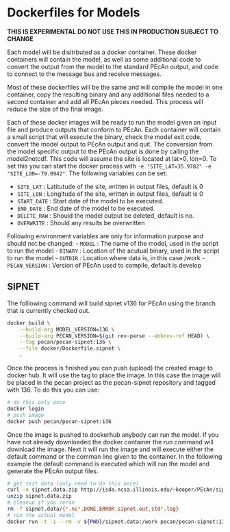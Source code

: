 
# Dockerfiles for Models

**THIS IS EXPERIMENTAL DO NOT USE THIS IN PRODUCTION SUBJECT TO CHANGE**

Each model will be disitrbuted as a docker container. These docker containers will contain the model, as well as some additional code to convert the output from the model to the standard PEcAn output, and code to connect to the message bus and receive messages.

Most of these dockerfiles will be the same and will compile the model in one container, copy the resulting binary and any additional files needed to a second container and add all PEcAn pieces needed. This process will reduce the size of the final image.

Each of these docker images will be ready to run the model given an input file and produce outputs that conform to PEcAn. Each container will contain a small script that will execute the binary, check the model exit code, convert the model output to PEcAn output and quit. The conversion from the model specific output to the PEcAn output is done by calling the  model2netcdf. This code will assume the site is located at lat=0, lon=0. To set this you can start the docker process with `-e "SITE_LAT=35.9782" -e "SITE_LON=-79.0942"`. The following variables can be set:

- `SITE_LAT`  : Latitutude of the site, written in output files, default is 0
- `SITE_LON` : Longitude of the site, written in output files, default is 0
- `START_DATE` : Start date of the model to be executed.
- `END_DATE`  : End date of the model to be executed.
- `DELETE_RAW` : Should the model output be deleted, default is no.
- `OVERWRITE`  : Should any results be overwritten

Following environment variables are only for information purpose and should not be changed:
- `MODEL` : The name of the model, used in the script to run the model
- `BINARY` : Location of the acutual binary, used in the script to run the model
- `OUTDIR` : Location where data is, in this case /work
- `PECAN_VERSION` : Version of PEcAn used to compile, default is develop

## SIPNET

The folllowing command will build sipnet v136 for PEcAn using the branch that is currently checked out.

```bash
docker build \
	--build-arg MODEL_VERSION=136 \
	--build-arg PECAN_VERSION=$(git rev-parse --abbrev-ref HEAD) \
	--tag pecan/pecan-sipnet:136 \
	--file docker/Dockerfile.sipnet \
	.
```

Once the process is finished you can push (upload) the created image to docker hub. It will use the tag to place the image. In this case the image will be placed in the pecan project as the pecan-sipnet repository and tagged with 136. To do this you can use:

```bash
# do this only once
docker login
# push image
docker push pecan/pecan-sipnet:136
```

Once the image is pushed to dockerhub anybody can run the model. If you have not already downloaded the docker container the run command will download the image. Next it will run the image and will execute either the default command or the comman line given to the container. In the following example the default command is executed which will run the model and generate the PEcAn output files.

```bash
# get test data (only need to do this once)
curl -o sipnet.data.zip http://isda.ncsa.illinois.edu/~kooper/PEcAn/sipnet/sipnet.data.zip
unzip sipnet.data.zip
# cleanup if you rerun
rm -f sipnet.data/{*.nc*,DONE,ERROR,sipnet.out,std*.log}
# run the actual model
docker run -t -i --rm -v ${PWD}/sipnet.data:/work pecan/pecan-sipnet:136
```

